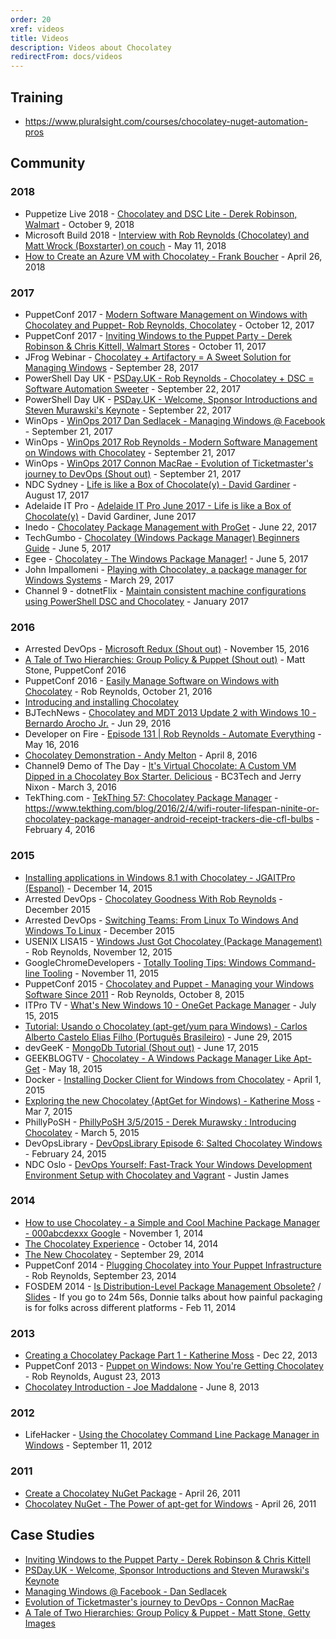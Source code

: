 ```yaml
---
order: 20
xref: videos
title: Videos
description: Videos about Chocolatey
redirectFrom: docs/videos
---
```


## Training

* https://www.pluralsight.com/courses/chocolatey-nuget-automation-pros

## Community

### 2018

* Puppetize Live 2018 - [Chocolatey and DSC Lite - Derek Robinson, Walmart](https://www.youtube.com/watch?v=NEqP7yAt8BM) - October 9, 2018
* Microsoft Build 2018 - [Interview with Rob Reynolds (Chocolatey) and Matt Wrock (Boxstarter) on couch](https://youtu.be/p8q-2d801xU) - May 11, 2018
* [How to Create an Azure VM with Chocolatey - Frank Boucher](https://youtu.be/X-pTFoLZyX4) - April 26, 2018

### 2017

* PuppetConf 2017 - [Modern Software Management on Windows with Chocolatey and Puppet- Rob Reynolds, Chocolatey](https://www.youtube.com/watch?v=6gQtcoLaMI0) - October 12, 2017
* PuppetConf 2017 - [Inviting Windows to the Puppet Party - Derek Robinson & Chris Kittell, Walmart Stores](https://www.youtube.com/watch?v=lfJX0l1vIzU) - October 11, 2017
* JFrog Webinar - [Chocolatey + Artifactory = A Sweet Solution for Managing Windows](https://www.youtube.com/watch?v=k5VLMIeMRYE&t=972s) - September 28, 2017
* PowerShell Day UK - [PSDay.UK - Rob Reynolds - Chocolatey + DSC = Software Automation Sweeter](https://www.youtube.com/watch?v=KZzn_TurdPI) - September 22, 2017
* PowerShell Day UK - [PSDay.UK - Welcome, Sponsor Introductions and Steven Murawski's Keynote](https://www.youtube.com/watch?v=6drn3CX-L_s) - September 22, 2017
* WinOps - [WinOps 2017 Dan Sedlacek - Managing Windows @ Facebook](https://www.youtube.com/watch?v=A-3PGmM4gHE) - September 21, 2017
* WinOps - [WinOps 2017 Rob Reynolds - Modern Software Management on Windows with Chocolatey](https://www.youtube.com/watch?v=UGI_J_nfwj4) - September 21, 2017
* WinOps - [WinOps 2017 Connon MacRae - Evolution of Ticketmaster's journey to DevOps (Shout out)](https://www.youtube.com/watch?v=PL0IEhpxNWQ&t=40m2s) - September 21, 2017
* NDC Sydney - [Life is like a Box of Chocolate(y) - David Gardiner](https://www.youtube.com/watch?v=sq2mqeIG2I4) - August 17, 2017
* Adelaide IT Pro - [Adelaide IT Pro June 2017 - Life is like a Box of Chocolate(y)](https://www.youtube.com/watch?v=oXutSXVciHs) - David Gardiner, June 2017
* Inedo - [Chocolatey Package Management with ProGet](https://www.youtube.com/watch?v=BcTYGf7sQ8Q) - June 22, 2017
* TechGumbo - [Chocolatey (Windows Package Manager) Beginners Guide](https://www.youtube.com/watch?v=hfgZYpo5moA) - June 5, 2017
* Egee - [Chocolatey - The Windows Package Manager!](https://www.youtube.com/watch?v=eXMTb3qetT0) - June 5, 2017
* John Impallomeni - [Playing with Chocolatey, a package manager for Windows Systems](https://www.youtube.com/watch?v=TzkUr41qBIY) - March 29, 2017
* Channel 9 - dotnetFlix - [Maintain consistent machine configurations using PowerShell DSC and Chocolatey](https://channel9.msdn.com/Series/dotnetflix/Maintain-consistent-machine-configurations-using-PowerShell-DSC-and-Chocolatey) - January 2017

### 2016

* Arrested DevOps - [Microsoft Redux (Shout out)](https://youtu.be/rsnxc1l3Fz8?t=7m29s) - November 15, 2016
* [A Tale of Two Hierarchies: Group Policy & Puppet (Shout out)](https://youtu.be/mNW9pDZT-8c?t=33m1s) - Matt Stone, PuppetConf 2016
* PuppetConf 2016 - [Easily Manage Software on Windows with Chocolatey](https://www.youtube.com/watch?v=K5jq35wezHI) - Rob Reynolds, October 21, 2016
* [Introducing and installing Chocolatey](https://www.youtube.com/watch?v=6GGTcUbhc3o)
* BJTechNews - [Chocolatey and MDT 2013 Update 2 with Windows 10 - Bernardo Arocho Jr.](https://www.youtube.com/watch?v=1OrpZpeEmL0) - Jun 29, 2016
* Developer on Fire - [Episode 131 | Rob Reynolds - Automate Everything](https://developeronfire.com/episode-131-rob-reynolds-automate-everything) - May 16, 2016
* [Chocolatey Demonstration - Andy Melton](https://www.youtube.com/watch?v=HlnTZF3H1Ac) - April 8, 2016
* Channel9 Demo of The Day - [It's Virtual Chocolate: A Custom VM Dipped in a Chocolatey Box Starter. Delicious](https://channel9.msdn.com/Shows/demooftheday/chocovm) - BC3Tech and Jerry Nixon - March 3, 2016
* TekThing.com - [TekThing 57: Chocolatey Package Manager](https://youtu.be/lqOIop83ms8?t=14m34s) - https://www.tekthing.com/blog/2016/2/4/wifi-router-lifespan-ninite-or-chocolatey-package-manager-android-receipt-trackers-die-cfl-bulbs - February 4, 2016

### 2015

* [Installing applications in Windows 8.1 with Chocolatey - JGAITPro (Espanol)](https://www.youtube.com/watch?v=aid3ptjLlIk) - December 14, 2015
* Arrested DevOps - [Chocolatey Goodness With Rob Reynolds](https://www.arresteddevops.com/chocolatey/) - December 2015
* Arrested DevOps - [Switching Teams: From Linux To Windows And Windows To Linux](https://www.arresteddevops.com/os-switching/) - December 2015
* USENIX LISA15 - [Windows Just Got Chocolatey (Package Management)](https://usenix.org/conference/lisa15/conference-program/presentation/reynolds) - Rob Reynolds, November 12, 2015
* GoogleChromeDevelopers - [Totally Tooling Tips: Windows Command-line Tooling](https://www.youtube.com/watch?v=msCUKTdBzg4&t=4m19s) - November 11, 2015
* PuppetConf 2015 - [Chocolatey and Puppet - Managing your Windows Software Since 2011](https://www.youtube.com/watch?v=NNM2H4GsWYA) - Rob Reynolds, October 8, 2015
* ITPro TV - [What's New Windows 10 - OneGet Package Manager](https://www.youtube.com/watch?v=yDkjf8EOU2Q) - July 15, 2015
* [Tutorial: Usando o Chocolatey (apt-get/yum para Windows) - Carlos Alberto Castelo Elias Filho (Português Brasileiro)](https://www.youtube.com/watch?v=OWgADNDHJzg) - June 29, 2015
* devGeeK - [MongoDb Tutorial (Shout out)](https://www.youtube.com/watch?v=W-WihPoEbR4&feature=youtu.be&t=48m45s) - June 17, 2015
* GEEKBLOGTV - [Chocolatey - A Windows Package Manager Like Apt-Get](https://www.youtube.com/watch?v=nH6jRB5kigc) - May 18, 2015
* Docker - [Installing Docker Client for Windows from Chocolatey](https://www.youtube.com/watch?v=l026hqjhLRU) - April 1, 2015
* [Exploring the new Chocolatey (AptGet for Windows) - Katherine Moss](https://www.youtube.com/watch?v=kbDPMaEkqZY) - Mar 7, 2015
* PhillyPoSH - [PhillyPoSH 3/5/2015 - Derek Murawsky : Introducing Chocolatey](https://www.youtube.com/watch?v=LqyHyoa_F1c) - March 5, 2015
* DevOpsLibrary - [DevOpsLibrary Episode 6: Salted Chocolatey Windows](https://www.youtube.com/watch?v=WYxXUQCTVWw) - February 24, 2015
* NDC Oslo - [DevOps Yourself: Fast-Track Your Windows Development Environment Setup with Chocolatey and Vagrant](https://vimeo.com/131640721) - Justin James

### 2014

* [How to use Chocolatey - a Simple and Cool Machine Package Manager - 000abcdexxx Google](https://www.youtube.com/watch?v=nh3lPZssp7s) - November 1, 2014
* [The Chocolatey Experience](https://vimeo.com/108866814) - October 14, 2014
* [The New Chocolatey](https://www.youtube.com/watch?v=sm_U53sxt2c) - September 29, 2014
* PuppetConf 2014 - [Plugging Chocolatey into Your Puppet Infrastructure](https://www.youtube.com/watch?v=cZl_wKSciVk) - Rob Reynolds, September 23, 2014
* FOSDEM 2014 - [Is Distribution-Level Package Management Obsolete?](https://www.youtube.com/watch?v=FENKd8NT9cY&t=28m19s) / [Slides](https://www.slideshare.net/dberkholz/is-distributionlevel-package-management-obsolete/18) - If you go to 24m 56s, Donnie talks about how painful packaging is for folks across different platforms - Feb 11, 2014

### 2013

* [Creating a Chocolatey Package Part 1 - Katherine Moss](https://www.youtube.com/watch?v=lLJA_OW0LlY) - Dec 22, 2013
* PuppetConf 2013 - [Puppet on Windows: Now You're Getting Chocolatey](https://www.youtube.com/watch?v=Im30wziOrBs) - Rob Reynolds, August 23, 2013
* [Chocolatey Introduction - Joe Maddalone](https://www.youtube.com/watch?v=yBk9DuAHNuc) - June 8, 2013

### 2012

* LifeHacker - [Using the Chocolatey Command Line Package Manager in Windows](https://www.youtube.com/watch?v=ArwT8DtK7Cc) - September 11, 2012

### 2011

* [Create a Chocolatey NuGet Package](https://www.youtube.com/watch?v=Wt_unjS_SUo) - April 26, 2011
* [Chocolatey NuGet - The Power of apt-get for Windows](https://www.youtube.com/watch?v=N-hWOUL8roU) - April 26, 2011

## Case Studies

* [Inviting Windows to the Puppet Party - Derek Robinson & Chris Kittell](https://www.youtube.com/watch?v=lfJX0l1vIzU)
* [PSDay.UK - Welcome, Sponsor Introductions and Steven Murawski's Keynote](https://www.youtube.com/watch?v=6drn3CX-L_s)
* [Managing Windows @ Facebook - Dan Sedlacek](https://www.youtube.com/watch?v=A-3PGmM4gHE)
* [Evolution of Ticketmaster's journey to DevOps - Connon MacRae](https://www.youtube.com/watch?v=PL0IEhpxNWQ)
* [A Tale of Two Hierarchies: Group Policy & Puppet - Matt Stone, Getty Images](https://youtu.be/mNW9pDZT-8c?t=33m1s)
